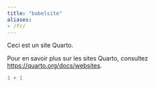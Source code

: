```yaml
---
title: "babelsite"
aliases: 
- /fr/
---
```


Ceci est un site Quarto.

Pour en savoir plus sur les sites Quarto, consultez <https://quarto.org/docs/websites>.

```r
1 + 1
```
